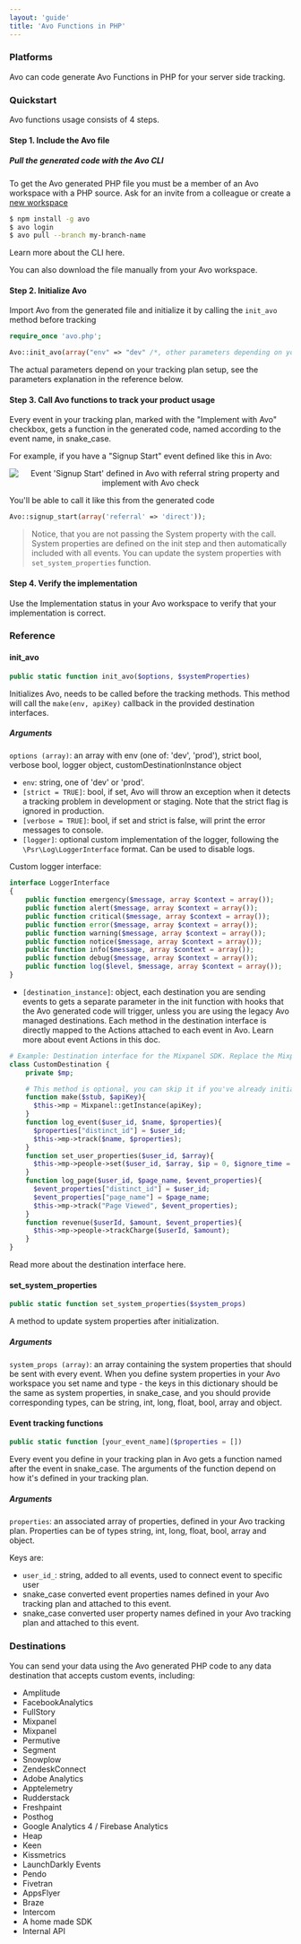 ```yaml
---
layout: 'guide'
title: 'Avo Functions in PHP'
---
```



### Platforms

Avo can code generate Avo Functions in PHP for your server side tracking.

### Quickstart

Avo functions usage consists of 4 steps.

[//]: # (TODO For future: Here we can add link to the "Type safe code & unit tests" docs section when that's ready, something like:)
[//]: # 'TODO Learn more about how Avo Functions can help decrease time spent on implementing analytics and increase data reliability in this guide.'

#### Step 1. Include the Avo file

##### Pull the generated code with the Avo CLI

To get the Avo generated PHP file you must be a member of an Avo workspace with a PHP source. Ask for an invite from a colleague or create a <a href="https://avo.app/onboarding" target="_blank">new workspace</a>

```bash
$ npm install -g avo
$ avo login
$ avo pull --branch my-branch-name
```

Learn more about <Link passHref href="/implementation/cli"><a>the CLI here</a></Link>.

You can also <Link passHref href="/explore-tracking-plan/download-or-copy-avo-file-manually"><a>download the file manually</a></Link> from your Avo workspace.

#### Step 2. Initialize Avo

Import Avo from the generated file and initialize it by calling the `init_avo` method before tracking

```PHP
require_once 'avo.php';

Avo::init_avo(array("env" => "dev" /*, other parameters depending on your tracking plan setup*/), [$system_properties]);
```

The actual parameters depend on your tracking plan setup, see the parameters explanation in <Link passHref href="/implementation/reference/php#init_avo"><a>the reference below</a></Link>.

#### Step 3. Call Avo functions to track your product usage

Every event in your tracking plan, marked with the "Implement with Avo" checkbox, gets a function in the generated code, named according to the event name, in snake_case.

[//]: # 'TODO Future: Add link here to the "Implement with Avo" doc in "Tracking Plan Management"'

For example, if you have a "Signup Start" event defined like this in Avo:

<center style={{ marginBottom: 16 + 'px' }}>
  <img
    style={{ height: 600 + 'px' }}
    src={require('../../../images/signup-start-ui.png')}
    alt="Event 'Signup Start' defined in Avo with referral string property and implement with Avo check"
  />
</center>

You'll be able to call it like this from the generated code

```PHP
Avo::signup_start(array('referral' => 'direct'));
```

> Notice, that you are not passing the System property with the call. System properties are defined on the init step and then automatically included with all events.
> You can update the system properties with `set_system_properties` function.

#### Step 4. Verify the implementation

Use the <Link passHref href="/workspace/tracking-plan/implementation-status"><a>Implementation status</a></Link> in your Avo workspace to verify that your implementation is correct.

### Reference

#### init_avo

```php
public static function init_avo($options, $systemProperties)
```

Initializes Avo, needs to be called before the tracking methods. This method will call the `make(env, apiKey)` callback in the provided destination interfaces.

##### Arguments

`options (array)`: an array with env (one of: 'dev', 'prod'), strict bool, verbose bool, logger object, customDestinationInstance object

- `env`: string, one of 'dev' or 'prod'.
- `[strict = TRUE]`: bool, if set, Avo will throw an exception when it detects a tracking problem in development or staging. Note that the strict flag is ignored in production.
- `[verbose = TRUE]`: bool, if set and strict is false, will print the error messages to console.
- `[logger]`: optional custom implementation of the logger, following the `\Psr\Log\LoggerInterface` format. Can be used to disable logs.

Custom logger interface:

```PHP
interface LoggerInterface
{
    public function emergency($message, array $context = array());
    public function alert($message, array $context = array());
    public function critical($message, array $context = array());
    public function error($message, array $context = array());
    public function warning($message, array $context = array());
    public function notice($message, array $context = array());
    public function info($message, array $context = array());
    public function debug($message, array $context = array());
    public function log($level, $message, array $context = array());
}
```

- `[destination_instance]`: object, each destination you are sending events to gets a separate parameter in the init function with hooks that the Avo generated code will trigger, unless you are using the legacy Avo managed destinations. Each method in the destination interface is directly mapped to the Actions attached to each event in Avo. <Link passHref href="/workspace/tracking-plan/events#a-nameactionsa-actions"><a>Learn more about event Actions in this doc</a></Link>.

```PHP
# Example: Destination interface for the Mixpanel SDK. Replace the Mixpanel implementation with your own tracking SDK methods
class CustomDestination {
    private $mp;

    # This method is optional, you can skip it if you've already initialized your Analytics SDK
    function make($stub, $apiKey){
      $this->mp = Mixpanel::getInstance(apiKey);
    }
    function log_event($user_id, $name, $properties){
      $properties["distinct_id"] = $user_id;
      $this->mp->track($name, $properties);
    }
    function set_user_properties($user_id, $array){
      $this->mp->people->set($user_id, $array, $ip = 0, $ignore_time = true);
    }
    function log_page($user_id, $page_name, $event_properties){
      $event_properties["distinct_id"] = $user_id;
      $event_properties["page_name"] = $page_name;
      $this->mp->track("Page Viewed", $event_properties);
    }
    function revenue($userId, $amount, $event_properties){
      $this->mp->people->trackCharge($userId, $amount);
    }
}
```

Read more about the destination interface <Link passHref href="/implementation/start-custom-destination"><a>here</a></Link>.

#### set_system_properties

```PHP
public static function set_system_properties($system_props)
```

A method to update system properties after initialization.

##### Arguments

`system_props (array)`: an array containing the system properties that should be sent with every event.
When you define system properties in your Avo workspace you set name and type - the keys in this dictionary should be the same as system properties, in snake_case, and you should provide corresponding types, can be string, int, long, float, bool, array and object.

#### Event tracking functions

```PHP
public static function [your_event_name]($properties = [])
```

Every event you define in your tracking plan in Avo gets a function named after the event in snake_case. The arguments of the function depend on how it's defined in your tracking plan.

##### Arguments

`properties`: an associated array of properties, defined in your Avo tracking plan. Properties can be of types string, int, long, float, bool, array and object.

Keys are:

- `user_id_`: string, added to all events, used to connect event to specific user
- snake_case converted event properties names defined in your Avo tracking plan and attached to this event.
- snake_case converted user property names defined in your Avo tracking plan and attached to this event.

### Destinations

You can send your data using the Avo generated PHP code to any data destination that accepts custom events, including:

- Amplitude
- FacebookAnalytics
- FullStory
- Mixpanel
- Mixpanel
- Permutive
- Segment
- Snowplow
- ZendeskConnect
- Adobe Analytics
- Apptelemetry
- Rudderstack
- Freshpaint
- Posthog
- Google Analytics 4 / Firebase Analytics
- Heap
- Keen
- Kissmetrics
- LaunchDarkly Events
- Pendo
- Fivetran
- AppsFlyer
- Braze
- Intercom
- A home made SDK
- Internal API
